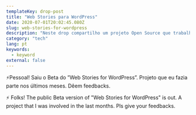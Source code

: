 ```yaml
---
templateKey: drop-post
title: "Web Stories para WordPress"
date: 2020-07-01T20:02:45.080Z
slug: web-stories-for-wordpress
description: "Neste drop compartilho um projeto Open Source que trabalhei nos últimos meses relacionado ao AMP Project."
category: "tech"
lang: pt
keywords:
  - keyword
external: false
---
```



<Drop>

⚡️Pessoal! Saiu o Beta do ”Web Stories for WordPress”. Projeto que eu fazia parte nos últimos meses. Dêem feedbacks.

⚡️ Folks! The public Beta version of "Web Stories for WordPress" is out. A project that I was involved in the last months. Pls give your feedbacks.

<Tweet src="https://twitter.com/pbakaus/status/1278357702121381888?ref_src=twsrc%5Etfw" />

</Drop>
